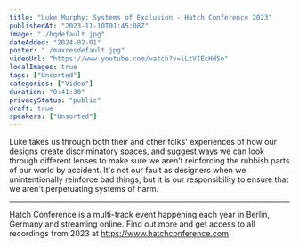 ```yaml
---
title: "Luke Murphy: Systems of Exclusion - Hatch Conference 2023"
publishedAt: "2023-11-10T01:45:08Z"
image: "./hqdefault.jpg"
dateAdded: "2024-02-01"
poster: "./maxresdefault.jpg"
videoUrl: "https://www.youtube.com/watch?v=iLtVIEcHdSo"
localImages: true
tags: ["Unsorted"]
categories: ["Video"]
duration: "0:41:30"
privacyStatus: "public"
draft: true
speakers: ["Unsorted"]
---
```

Luke takes us through both their and other folks' experiences of how our designs create discriminatory spaces, and suggest ways we can look through different lenses to make sure we aren't reinforcing the rubbish parts of our world by accident. It's not our fault as designers when we unintentionally reinforce bad things, but it is our responsibility to ensure that we aren't perpetuating systems of harm.

----

Hatch Conference is a multi-track event happening each year in Berlin, Germany and streaming online.
Find out more and get access to all recordings from 2023 at https://www.hatchconference.com
